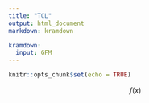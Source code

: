 ```yaml
---
title: "TCL"
output: html_document
markdown: kramdown

kramdown:
  input: GFM
---
```


```r
knitr::opts_chunk$set(echo = TRUE)
```

$$f(x)$$
